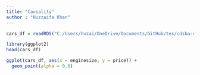```yaml
---
title: "Causality"
author : "Huzzaifa Khan"
---
```


```r
cars_df = readRDS("C:/Users/huzai/OneDrive/Documents/GitHub/tes/cdsba-cdx3745/content/Causal_Data_Science_Data/Causal_Data_Science_Data/car_prices.rds.")

```

```r
library(ggplot2)
head(cars_df)

ggplot(cars_df, aes(x = enginesize, y = price)) +
  geom_point(alpha = 0.8)
```